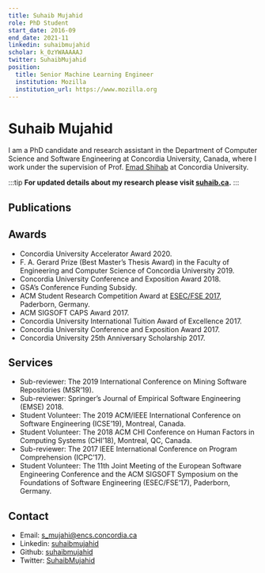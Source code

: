```yaml
---
title: Suhaib Mujahid
role: PhD Student
start_date: 2016-09
end_date: 2021-11
linkedin: suhaibmujahid
scholar: k_0zYWAAAAAJ
twitter: SuhaibMujahid
position:
  title: Senior Machine Learning Engineer
  institution: Mozilla
  institution_url: https://www.mozilla.org
---
```


# Suhaib Mujahid

I am a PhD candidate and research assistant in the Department of Computer Science and Software Engineering at Concordia University, Canada, where I work under the supervision of Prof. [Emad Shihab](http://users.encs.concordia.ca/~eshihab/) at Concordia University.

:::tip
  **For updated details about my research please visit
  [suhaib.ca](https://suhaib.ca/).**
:::

## Publications


<AuthorPublications firstname="Suhaib" lastname="Mujahid" />

## Awards

- Concordia University Accelerator Award 2020.
- F. A. Gerard Prize (Best Master’s Thesis Award) in the Faculty of Engineering and Computer Science of Concordia University 2019.
- Concordia University Conference and Exposition Award 2018.
- GSA’s Conference Funding Subsidy.
- ACM Student Research Competition Award at [ESEC/FSE 2017](http://esec-fse17.uni-paderborn.de/), Paderborn, Germany.
- ACM SIGSOFT CAPS Award 2017.
- Concordia University International Tuition Award of Excellence 2017.
- Concordia University Conference and Exposition Award 2017.
- Concordia University 25th Anniversary Scholarship 2017.

## Services

- Sub-reviewer: The 2019 International Conference on Mining Software Repositories (MSR’19).
- Sub-reviewer: Springer’s Journal of Empirical Software Engineering (EMSE) 2018.
- Student Volunteer: The 2019 ACM/IEEE International Conference on Software Engineering (ICSE’19), Montreal, Canada.
- Student Volunteer: The 2018 ACM CHI Conference on Human Factors in Computing Systems (CHI’18), Montreal, QC, Canada.
- Sub-reviewer: The 2017 IEEE International Conference on Program Comprehension (ICPC’17).
- Student Volunteer: The 11th Joint Meeting of the European Software Engineering Conference and the ACM SIGSOFT Symposium on the Foundations of Software Engineering (ESEC/FSE’17), Paderborn, Germany.

## Contact

- Email: s_mujahi@encs.concordia.ca
- Linkedin: [suhaibmujahid](https://www.linkedin.com/in/suhaibmujahid)
- Github: [suhaibmujahid](https://github.com/suhaibmujahid)
- Twitter: [SuhaibMujahid](https://twitter.com/SuhaibMujahid)
